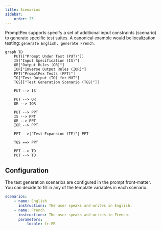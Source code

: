 ```yaml
---
title: Scenarios
sidebar:
    order: 25
---
```


PromptPex supports specify a set of additional input constraints (scenario)
to generate specific test suites. A canonical example would be
localization testing: `generate English, generate French`.

```mermaid
graph TD
    PUT(["Prompt Under Test (PUT)"])
    IS["Input Specification (IS)"]
    OR["Output Rules (OR)"]
    IOR["Inverse Output Rules (IOR)"]
    PPT["PromptPex Tests (PPT)"]
    TO["Test Output (TO) for MUT"]
    TGS[["Test Generation Scenario (TGS)"]]

    PUT --> IS

    PUT --> OR
    OR --> IOR

    PUT --> PPT
    IS --> PPT
    OR --> PPT
    IOR --> PPT

    PPT -->|"Test Expansion (TE)"| PPT

    TGS ==> PPT

    PPT --> TO
    PUT --> TO
```

## Configuration

The test generation scenarios are configured in the prompt front-matter. You can decide to fill in any of the 
template variables in each scenario.

```yaml wrap
scenarios:
    - name: English
      instructions: The user speaks and writes in English.
    - name: French
      instructions: The user speaks and writes in French.
      parameters:
          locale: fr-FR
```

<LinkCard  title="Test Expansion" href="/promptpex/reference/test-expansion" />
